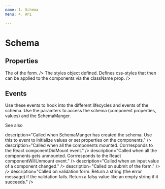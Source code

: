 ```yaml
---
name: 1. Schema
menu: 4. API

---
```



# Schema

## Properties

<ApiHeader>
  <ApiProp
  name="name"
  type="string"
  description="Name of the schema. Mandatory, if the schema is used as subschema"
  />
  <ApiProp
  name="node"
  type="string"
  description="The key of the component. Used internally"
  />
  <ApiProp
  name="validationMethod"
  type="number"
  def="1"
  description="Validation method. 1 = validate On Change 2 = validate On Submit"
  />
  <ApiProp
  name="hideValidationErrorPanel"
  type="boolean"
  def="false"
  description="if true, hides the validation error panel at the top. Errors are still shown on each input field."
  />
  <ApiProp
  name="values"
  type="object"
  description="The current values of the form. It has a key for every data-component. If no `values` property is provided, SchemaManger will will add default values."
  />
  <ApiProp
  name="components"
  type="object"
  description=<div>The <Link link="/docs-9-2-components" text="components" /> of the form.</div>
  />
  <ApiProp
  name="styles"
  type="object"
  description=<div>The <Link link="https://material-ui.com/customization/css-in-js/" text="CSS in JS" /> styles object defined. Defines css-styles that then can be applied to the components via the className prop.</div>
  />
  <ApiProp
  name="disabled"
  type="boolean"
  description="Sets the form and all components disabled."
  />
</ApiHeader>


## Events

Use these events to hook into the different lifecycles and events of the schema. Use the paramters to access the schema (component properties, values) and the SchemaManger.

See also <Link link="/docs-7-dynamic" text="Events and methods" />

<ApiHeader isEvents>
  <ApiProp
  name="onCreated"
  parameter=<Link link="/docs-9-3-types#ISchemaEventParams" text="ISchemaEventParams" sameTab/>
  description="Called when SchemaManger has created the schema. Use this to event to initialize values or set properties on the components."
  />
  <ApiProp
  name="onDidMount"
  parameter=<Link link="/docs-9-3-types" text="ISchemaEventParams" sameTab/>
  description="Called when all the components mounted. Corrresponds to the React componentDidMount event."
  />
  <ApiProp
  name="onWillUnmount"
  parameter=<Link link="/docs-9-3-types" text="ISchemaEventParams" sameTab/>
  description="Called when all the components gets unmounted. Corrresponds to the React componentWillUnmount event."
  />
  <ApiProp
  name="onChange"
  parameter=<Link link="/docs-9-3-types" text="IDataEvent" sameTab/>
  description="Called when an input value of a component changed."
  />
  <ApiProp
  name="onSubmit"
  parameter=<Link link="/docs-9-3-types" text="ISchemaEventParams" sameTab/>
  description="Called on submit of the form."
  />
  <ApiProp
  name="onCancelValues"
  parameter=<Link link="/docs-9-3-types" text="ISchemaEventParams" sameTab/>
  />
  <ApiProp
  name="validate"
  parameter=<Link link="/docs-9-3-types" text="ISchemaEventParams" sameTab/>
  description="Called on validation form. Return a string (the error message) if the validation fails. Return a falsy value like an empty string if it succeeds."
  />

</ApiHeader>

